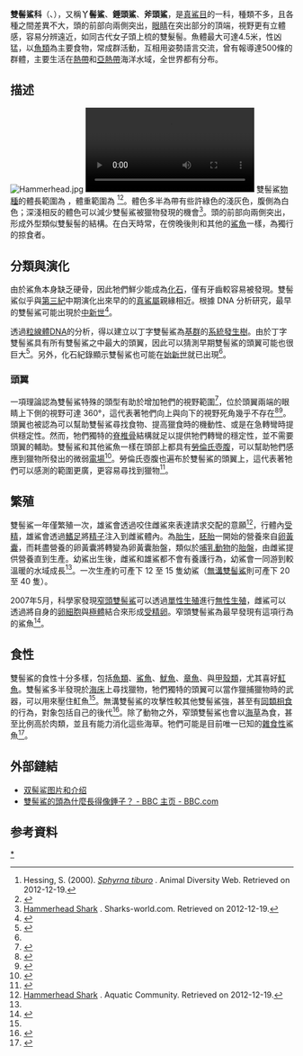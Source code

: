 {{automatic taxobox
| name = 雙髻鯊
| fossil_range = {{fossilrange|14|0|earliest=55|ref=<ref>{{cite journal | last = Sepkoski | first = Jack | title = A compendium of fossil marine animal genera (Chondrichthyes entry) | journal = Bulletins of American Paleontology | volume = 364 | page = 560 | year = 2002 | url = http://strata.ummp.lsa.umich.edu/jack/showgenera.php?taxon=575&rank=class | deadurl = yes | archiveurl = https://web.archive.org/web/20110930154826/http://strata.ummp.lsa.umich.edu/jack/showgenera.php?taxon=575&rank=class | archivedate = 2011-09-30 | df =  | access-date = 2020-03-21 }}</ref><ref name=fw>{{cite web|last1=Fossilworks Database|title=Fossilworks Paleotology database|url=http://fossilworks.org/bridge.pl?a=taxonInfo&taxon_no=83206|website=Fossilworks|publisher=John Alroy|accessdate=2018-04-24|archive-date=2018-04-25|archive-url=https://web.archive.org/web/20180425032016/http://fossilworks.org/bridge.pl?a=taxonInfo&taxon_no=83206|dead-url=no}}</ref>}}[[中新世|中新世]] - [[全新世|現今]]
| image = Hammerhead shark, Cocos Island, Costa Rica.jpg
| image_width = 250px
| image_caption = [[哥斯大黎加|哥斯大黎加]]的[[路氏双髻鲨|路氏双髻鲨]]
| taxon = Sphyrnidae
| authority = [[Theodore_Gill|T. N. Gill]], 1872
| subdivision_ranks = [[屬|屬]]
| subdivision =
* [[丁字双髻鲨屬|丁字双髻鲨屬]] ''Eusphyra''
* [[双髻鲨屬|双髻鲨屬]] ''Sphyrna''
| range_map = Sphyrnidae distribution map.svg
}}
'''雙髻鯊科'''（{{Species name|Sphyrnidae}}、{{Lang-en|Hammerhead sharks}}），又稱'''丫髻鯊'''、'''錘頭鯊'''、'''斧頭鯊'''，是[[真鯊目|真鯊目]]的一科，種類不多，且各種之間差異不大，頭的前部向兩側突出，[[眼睛|眼睛]]在突出部分的頂端，視野更有立體感，容易分辨遠近，如同古代女子頭上梳的雙髮髻。魚體最大可達4.5米，性凶猛，以[[魚類|魚類]]為主要食物，常成群活動，互相用姿勢語言交流，曾有報導達500條的群體，主要生活在[[熱帶|熱帶]]和[[亞熱帶|亞熱帶]]海洋水域，全世界都有分布。

==描述==
[[File:Hammerhead.jpg|thumb]]
[[File:Scalloped_hammerhead-tokyosealifepark-2019-1-8.webm|thumb]]
雙髻鯊[[物種|物種]]的體長範圍為 {{convert|0.9|to|6.0|m|ft|abbr=on}}，體重範圍為 {{convert|3|to|580|kg|lb|abbr=on}}<ref>Hessing, S. (2000). [http://animaldiversity.ummz.umich.edu/accounts/Sphyrna_tiburo/ ''Sphyrna tiburo''] {{Wayback|url=http://animaldiversity.ummz.umich.edu/accounts/Sphyrna_tiburo/ |date=20120929055832 }}. Animal Diversity Web. Retrieved on 2012-12-19.</ref><ref name="record">{{cite news |authorlink= |title=Record Hammerhead Pregnant With 55 Pups |url=http://dsc.discovery.com/news/2006/07/24/hammerhead_ani.html?category=earth&guid=20060724100030 |work=Discovery News |publisher= |agency=[[Associated_Press|Associated Press]] |date=July 1, 2006 |accessdate=October 18, 2008 |deadurl=yes |archiveurl=https://web.archive.org/web/20110622001318/http://dsc.discovery.com/news/2006/07/24/hammerhead_ani.html?category=earth&guid=20060724100030 |archivedate=2011-06-22 |df= }}</ref>。體色多半為帶有些許綠色的淺灰色，腹側為白色；深淺相反的體色可以減少雙髻鯊被獵物發現的機會<ref>[http://www.sharks-world.com/hammerhead_shark.html Hammerhead Shark] {{Wayback|url=http://www.sharks-world.com/hammerhead_shark.html |date=20110707050317 }}. Sharks-world.com. Retrieved on 2012-12-19.</ref>。頭的前部向兩側突出，形成外型類似雙髮髻的結構。在白天時常{{link-en|成群行動|Shoaling and schooling}}，在傍晚後則和其他的[[鯊魚|鯊魚]]一樣，為獨行的掠食者。

==分類與演化==
由於鯊魚本身缺乏硬骨，因此牠們鮮少能成為[[化石|化石]]，僅有牙齒較容易被發現。雙髻鯊似乎與[[第三紀|第三紀]]中期演化出來早的的[[真鯊屬|真鯊屬]]親緣相近。根據 DNA 分析研究，最早的雙髻鯊可能出現於[[中新世|中新世]]<ref>{{cite news| url= https://www.sciencedaily.com/releases/2010/05/100518113132.htm| title= Hammerhead shark study shows cascade of evolution affected size, head shape| date= May 19, 2010| website= ScienceDaily.com| publisher= [[University_of_Colorado_at_Boulder|University of Colorado at Boulder]]| access-date= November 9, 2016| archive-date= 2019-04-01| archive-url= https://web.archive.org/web/20190401175733/https://www.sciencedaily.com/releases/2010/05/100518113132.htm| dead-url= no}}</ref>。

透過[[粒線體DNA|粒線體DNA]]的分析，得以建立以丁字雙髻鯊為[[基群|基群]]的[[系統發生樹|系統發生樹]]。由於丁字雙髻鯊具有所有雙髻鯊之中最大的頭翼，因此可以猜測早期雙髻鯊的頭翼可能也很巨大<ref name= Mutation>{{cite web| first= R. Aidan| last= Martin| title= Origin and Evolution of the 'Hammer'| website= elasmo-research.org| url= http://www.elasmo-research.org/education/topics/d_hh_origin.htm| accessdate= January 31, 2005| archive-date= 2018-12-27| archive-url= https://web.archive.org/web/20181227052545/http://www.elasmo-research.org/education/topics/d_hh_origin.htm| dead-url= no}}</ref>。另外，化石紀錄顯示雙髻鯊也可能在[[始新世|始新世]]就已出現<ref name=fw/>。

=== 頭翼 ===
一項理論認為雙髻鯊特殊的頭型有助於增加牠們的視野範圍<ref>{{cite journal|doi=10.1242/jeb.032615 |title=Enhanced visual fields in hammerhead sharks |journal= Journal of Experimental Biology|volume=212|issue=24|pages=4010–8|year=2009|last1=McComb|first1=D. M. |last2= Tricas| first2= T. C.| last3= Kajiura| first3= S. M. | pmid=19946079}}</ref>，位於頭翼兩端的眼睛上下側的視野可達 360°，這代表著牠們向上與向下的視野死角幾乎不存在<ref>{{cite news | first=D. Michelle | last=McComb | url=http://news.bbc.co.uk/earth/hi/earth_news/newsid_8376000/8376740.stm | work=BBC News | title=Hammerhead shark mystery solved | date=2009-11-27 | accessdate=2010-05-04 | display-authors=etal | archive-date=2010-02-25 | archive-url=https://web.archive.org/web/20100225034122/http://news.bbc.co.uk/earth/hi/earth_news/newsid_8376000/8376740.stm | dead-url=no }}</ref><ref>{{Cite web|title = World's Deadliest: Hammerhead Sharks|url = http://video.nationalgeographic.com/video/worlds-deadliest/deadliest-hammerhead-shark|website = video.nationalgeographic.com|accessdate = 2015-05-23|archive-date = 2015-04-23|archive-url = https://web.archive.org/web/20150423144008/http://video.nationalgeographic.com/video/worlds-deadliest/deadliest-hammerhead-shark|dead-url = yes}}</ref>。頭翼也被認為可以幫助雙髻鯊尋找食物、提高獵食時的機動性、或是在急轉彎時提供穩定性。然而，牠們獨特的[[脊椎骨|脊椎骨]]結構就足以提供牠們轉彎的穩定性，並不需要頭翼的輔助。雙髻鯊和其他鯊魚一樣在頭部上都具有[[勞倫氏壺腹|勞倫氏壺腹]]，可以幫助牠們感應到獵物所發出的微弱[[電場|電場]]<ref>{{cite book|last1=Otfinoski|first1=Steven|title=Hammerheads and Other Sharks|url=https://archive.org/details/hammerheadsother0000otfi_y3q2|date=2000|publisher=World Book, Inc.|isbn=978-0716612100|pages=[https://archive.org/details/hammerheadsother0000otfi_y3q2/page/16 16]}}</ref>。勞倫氏壺腹也遍布於雙髻鯊的頭翼上，這代表著牠們可以感測的範圍更廣，更容易尋找到獵物<ref name= Hammer>{{cite web | first=R. Aidan | last=Martin | title=If I Had a Hammer | work=Rodale's Scuba Diving | date=August 1993 | url=http://www.elasmo-research.org/education/topics/d_functions_of_hammer.htm | accessdate=March 31, 2006 | archive-date=2019-02-18 | archive-url=https://web.archive.org/web/20190218042914/http://www.elasmo-research.org/education/topics/d_functions_of_hammer.htm | dead-url=yes }}</ref>。

==繁殖==
雙髻鯊一年僅繁殖一次，雄鯊會透過咬住雌鯊來表達請求交配的意願<ref name="aquaticcommunity">[http://www.aquaticcommunity.com/sharkfish/hammerheadshark.php Hammerhead Shark] {{Wayback|url=http://www.aquaticcommunity.com/sharkfish/hammerheadshark.php |date=20190130105212 }}. Aquatic Community. Retrieved on 2012-12-19.</ref>，行體內[[受精|受精]]，雄鯊會透過[[鰭足|鰭足]]將[[精子|精子]]注入到雌鯊體內。為[[胎生|胎生]]，[[胚胎|胚胎]]一開始的營養來自[[卵黃囊|卵黃囊]]，而耗盡營養的卵黃囊將轉變為卵黃囊胎盤，類似於[[哺乳動物|哺乳動物]]的[[胎盤|胎盤]]，由雌鯊提供營養直到生產。幼鯊出生後，雌鯊和雄鯊都不會有養護行為，幼鯊會一同游到較溫暖的水域成長<ref name= aquaticcommunity />。一次生產約可產下 12 至 15 隻幼鯊（[[無溝雙髻鯊|無溝雙髻鯊]]則可產下 20 至 40 隻）。

2007年5月，科學家發現[[窄頭雙髻鯊|窄頭雙髻鯊]]可以透過[[單性生殖|單性生殖]]進行[[無性生殖|無性生殖]]，雌鯊可以透過將自身的[[卵細胞|卵細胞]]與[[極體|極體]]結合來形成[[受精卵|受精卵]]。窄頭雙髻鯊為最早發現有這項行為的鯊魚<ref>{{cite journal |last1=Chapman |first1=DD |last2=Shivji |first2=MS |last3=Louis |first3=E |last4=Sommer |first4=J |last5=Fletcher |first5=H |last6=Prodöhl |first6=PA |title=Virgin birth in a hammerhead shark |volume=3 |issue=4 |date=2007-08-22 |journal=[[Biology_Letters|Biology Letters]]  |doi=10.1098/rsbl.2007.0189 |pmc=2390672 |pmid=17519185 |pages=425–7}}</ref>。

==食性==
雙髻鯊的食性十分多樣，包括[[魚類|魚類]]、[[鯊魚|鯊魚]]、[[魷魚|魷魚]]、[[章魚|章魚]]、與[[甲殼類|甲殼類]]，尤其喜好[[魟魚|魟魚]]。雙髻鯊多半發現於[[海床|海床]]上尋找獵物，牠們獨特的頭翼可以當作獵捕獵物時的武器，可以用來壓住魟魚<ref name= aquaticcommunity />。無溝雙髻鯊的攻擊性較其他雙髻鯊強，甚至有[[同類相食|同類相食]]的行為，對象包括自己的後代<ref>{{cite web| url= http://www.enchantedlearning.com/subjects/sharks/species/Hammerhead.shtml| title= Great hammerhead shark| publisher= Enchanted Learning Software| website= EnchantedLearning.com| access-date= December 19, 2012| archive-date= 2018-12-30| archive-url= https://web.archive.org/web/20181230230713/https://www.enchantedlearning.com/subjects/sharks/species/Hammerhead.shtml| dead-url= no}}</ref>。除了動物之外，窄頭雙髻鯊也會以[[海草|海草]]為食，甚至比例高於肉類，並且有能力消化這些海草。牠們可能是目前唯一已知的[[雜食性|雜食性]]鯊魚<ref>{{cite web|url=http://news.nationalgeographic.com/2017/06/bonnethead-sharks-eat-seagrass/|title=This Shark Eats Grass, and No One Knows Why|date=29 June 2017|author=Hannah Lang|website=National Geographic|accessdate=2019-02-13|archive-date=2019-04-23|archive-url=https://web.archive.org/web/20190423105833/https://news.nationalgeographic.com/2017/06/bonnethead-sharks-eat-seagrass/|dead-url=no}}</ref>。

== 外部鏈結 ==
*[http://www.elasmo-research.org/education/shark_profiles/sphyrnidae.htm 双髻鲨图片和介绍]{{Wayback|url=http://www.elasmo-research.org/education/shark_profiles/sphyrnidae.htm |date=20040803060406 }}
*[http://www.bbc.com/ukchina/trad/vert_earth/2015/12/151223_vert_earth_hammerhead-sharks 雙髻鯊的頭為什麼長得像錘子？ - BBC 主页 - BBC.com]{{Wayback|url=http://www.bbc.com/ukchina/trad/vert_earth/2015/12/151223_vert_earth_hammerhead-sharks |date=20171018220359 }}
== 参考資料 ==
{{reflist|2}}
{{Selachimorpha|C.}}
{{Taxonbar|from=Q208490}}
[[Category:双髻鲨科|*]]